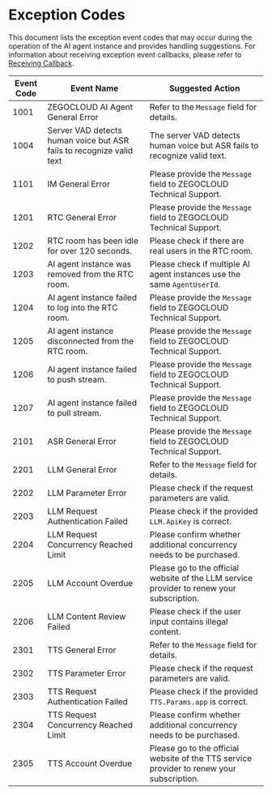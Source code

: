 # Exception Codes

This document lists the exception event codes that may occur during the operation of the AI agent instance and provides handling suggestions. For information about receiving exception event callbacks, please refer to [Receiving Callback](./Receiving%20Callback.mdx).

| Event Code | Event Name | Suggested Action |
| --- | --- | --- |
| 1001 | ZEGOCLOUD AI Agent General Error | Refer to the `Message` field for details. |
| 1004 | Server VAD detects human voice but ASR fails to recognize valid text | The server VAD detects human voice but ASR fails to recognize valid text. |
| 1101 | IM General Error | Please provide the `Message` field to ZEGOCLOUD Technical Support. |
| 1201 | RTC General Error | Please provide the `Message` field to ZEGOCLOUD Technical Support. |
| 1202 | RTC room has been idle for over 120 seconds. | Please check if there are real users in the RTC room. |
| 1203 | AI agent instance was removed from the RTC room. | Please check if multiple AI agent instances use the same `AgentUserId`. |
| 1204 | AI agent instance failed to log into the RTC room. | Please provide the `Message` field to ZEGOCLOUD Technical Support. |
| 1205 | AI agent instance disconnected from the RTC room. | Please provide the `Message` field to ZEGOCLOUD Technical Support. |
| 1206 | AI agent instance failed to push stream. | Please provide the `Message` field to ZEGOCLOUD Technical Support. |
| 1207 | AI agent instance failed to pull stream. | Please provide the `Message` field to ZEGOCLOUD Technical Support. |
| 2101 | ASR General Error | Please provide the `Message` field to ZEGOCLOUD Technical Support. |
| 2201 | LLM General Error | Refer to the `Message` field for details. |
| 2202 | LLM Parameter Error | Please check if the request parameters are valid. |
| 2203 | LLM Request Authentication Failed | Please check if the provided `LLM.ApiKey` is correct. |
| 2204 | LLM Request Concurrency Reached Limit | Please confirm whether additional concurrency needs to be purchased. |
| 2205 | LLM Account Overdue | Please go to the official website of the LLM service provider to renew your subscription. |
| 2206 | LLM Content Review Failed | Please check if the user input contains illegal content. |
| 2301 | TTS General Error | Refer to the `Message` field for details. |
| 2302 | TTS Parameter Error | Please check if the request parameters are valid. |
| 2303 | TTS Request Authentication Failed | Please check if the provided `TTS.Params.app` is correct. |
| 2304 | TTS Request Concurrency Reached Limit | Please confirm whether additional concurrency needs to be purchased. |
| 2305 | TTS Account Overdue | Please go to the official website of the TTS service provider to renew your subscription. |